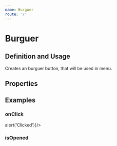 ```yaml
---
name: Burguer
route: '/'
---
```



# Burguer

## Definition and Usage
Creates an burguer button, that will be used in menu.


<Playground>
<Burguer />

</Playground>

## Properties
<Props of={Burguer} />

## Examples

### onClick
<Playground>
  <Burguer onClick={()=> alert('Clicked')}/>
</Playground>


### isOpened
<Playground>
  <Burguer isOpened={true}/>
</Playground>

